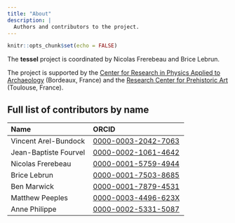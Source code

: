 ```yaml
---
title: "About"
description: |
  Authors and contributors to the project.
---
```


```r
knitr::opts_chunk$set(echo = FALSE)
```

The **tessel** project is coordinated by Nicolas Frerebeau and Brice Lebrun.

The project is supported by the [Center for Research in Physics Applied to Archaeology](http://www.iramat-crp2a.cnrs.fr/) (Bordeaux, France) and the [Research Center for Prehistoric Art](http://mshs.univ-toulouse.fr/) (Toulouse, France).

## Full list of contributors by name

| Name | ORCID |
|:-----|:------|
| Vincent Arel-Bundock | [0000-0003-2042-7063](https://orcid.org/0000-0003-2042-7063) |
| Jean-Baptiste Fourvel | [0000-0002-1061-4642](https://orcid.org/0000-0002-1061-4642) |
| Nicolas Frerebeau | [0000-0001-5759-4944](https://orcid.org/0000-0001-5759-4944) |
| Brice Lebrun | [0000-0001-7503-8685](https://orcid.org/0000-0001-7503-8685) |
| Ben Marwick | [0000-0001-7879-4531](https://orcid.org/0000-0001-7879-4531) |
| Matthew Peeples | [0000-0003-4496-623X](https://orcid.org/0000-0003-4496-623X) |
| Anne Philippe | [0000-0002-5331-5087](https://orcid.org/0000-0002-5331-5087) |
